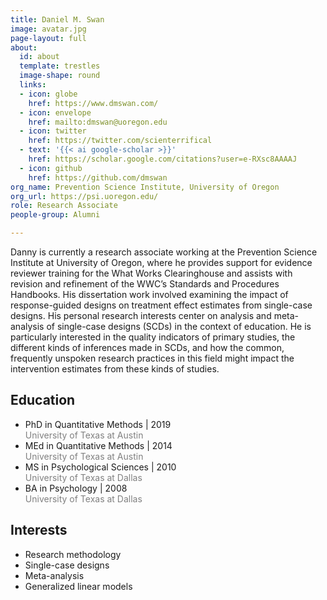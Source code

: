 ```yaml
---
title: Daniel M. Swan
image: avatar.jpg
page-layout: full
about:
  id: about
  template: trestles
  image-shape: round
  links:
  - icon: globe
    href: https://www.dmswan.com/
  - icon: envelope
    href: mailto:dmswan@uoregon.edu
  - icon: twitter
    href: https://twitter.com/scienterrifical
  - text: '{{< ai google-scholar >}}'
    href: https://scholar.google.com/citations?user=e-RXsc8AAAAJ
  - icon: github
    href: https://github.com/dmswan
org_name: Prevention Science Institute, University of Oregon
org_url: https://psi.uoregon.edu/
role: Research Associate
people-group: Alumni

---
```


:::::{#about}

Danny is currently a research associate working at the Prevention Science Institute at University of Oregon, where he provides support for evidence reviewer training for the What Works Clearinghouse and assists with revision and refinement of the WWC’s Standards and Procedures Handbooks. 
His dissertation work involved examining the impact of response-guided designs on treatment effect estimates from single-case designs. 
His personal research interests center on analysis and meta-analysis of single-case designs (SCDs) in the context of education. He is particularly interested in the quality indicators of primary studies, the different kinds of inferences made in SCDs, and how the common, frequently unspoken research practices in this field might impact the intervention estimates from these kinds of studies.

::::{.grid}

::: {.g-col-6}

## Education

- PhD in Quantitative Methods | 2019 <br> [University of Texas at Austin]{style='color:gray;'}
- MEd in Quantitative Methods | 2014 <br> [University of Texas at Austin]{style='color:gray;'}
- MS in Psychological Sciences | 2010 <br> [University of Texas at Dallas]{style='color:gray;'}
- BA in Psychology | 2008 <br> [University of Texas at Dallas]{style='color:gray;'}

:::

::: {.g-col-6}

## Interests

- Research methodology
- Single-case designs
- Meta-analysis
- Generalized linear models

:::

::::

:::::
